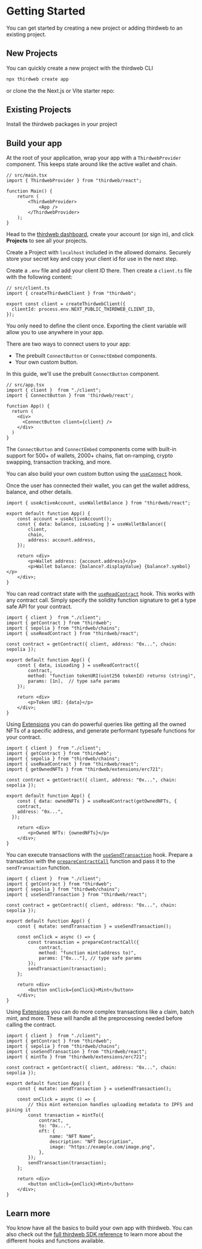
# Getting Started

You can get started by creating a new project or adding thirdweb to an existing project.

## New Projects

You can quickly create a new project with the thirdweb CLI

```bash
npx thirdweb create app
```

or clone the the Next.js or Vite starter repo:

<Stack>
<GithubTemplateCard
	title="Next.js + thirdweb starter repo"
	descrption="A starter template for using the thirdweb package in a Next.js app"
	href="https://github.com/thirdweb-example/next-starter"
/>

<GithubTemplateCard
	title="Vite + thirdweb starter repo"
	descrption="A starter template for using the thirdweb package in a Vite app"
	href="https://github.com/thirdweb-example/vite-starter"
/>
</Stack>

## Existing Projects

Install the thirdweb packages in your project

<InstallTabs
	npm="npm i thirdweb"
	yarn="yarn add thirdweb"
	pnpm="pnpm i thirdweb"
    but="bun i thirdweb"
/>

## Build your app

<Steps>
<Step title="Setup the ThirdwebProvider">

At the root of your application, wrap your app with a `ThirdwebProvider` component. This keeps state around like the active wallet and chain.

```tsx
// src/main.tsx
import { ThirdwebProvider } from "thirdweb/react";

function Main() {
	return (
		<ThirdwebProvider>
			<App />
		</ThirdwebProvider>
	);
}
```

</Step>

<Step title="Create the thirdweb client">

Head to the [thirdweb dashboard](https://thirdweb.com/team), create your account (or sign in), and click **Projects** to see all your projects.

Create a Project with `localhost` included in the allowed domains. Securely store your secret key and copy your client id for use in the next step.

Create a `.env` file and add your client ID there. Then create a `client.ts` file with the following content:

```tsx
// src/client.ts
import { createThirdwebClient } from "thirdweb";

export const client = createThirdwebClient({
  clientId: process.env.NEXT_PUBLIC_THIRDWEB_CLIENT_ID,
});
```

You only need to define the client once. Exporting the client variable will allow you to use anywhere in your app.

</Step>

<Step title="Connect a wallet">

There are two ways to connect users to your app:

- The prebuilt `ConnectButton` or `ConnectEmbed` components.
- Your own custom button.

In this guide, we'll use the prebuilt `ConnectButton` component.

```tsx
// src/app.tsx
import { client }  from "./client";
import { ConnectButton } from 'thirdweb/react';

function App() {
  return (
    <div>
      <ConnectButton client={client} />
    </div>
  )
}
```

The `ConnectButton` and `ConnectEmbed` components come with built-in support for 500+ of wallets, 2000+ chains, fiat on-ramping, crypto swapping, transaction tracking, and more.

You can also build your own custom button using the [`useConnect`](/react/v5/connecting-wallets/hooks) hook.

</Step>

<Step title="Get the connected wallet information">

Once the user has connected their wallet, you can get the wallet address, balance, and other details.

```tsx
import { useActiveAccount, useWalletBalance } from "thirdweb/react";

export default function App() {
	const account = useActiveAccount();
	const { data: balance, isLoading } = useWalletBalance({
		client,
		chain,
		address: account.address,
	});

	return <div>
        <p>Wallet address: {account.address}</p>
        <p>Wallet balance: {balance?.displayValue} {balance?.symbol}</p>
    </div>;
}
```

</Step>

<Step title="Read blockchain data">

You can read contract state with the [`useReadContract`](/react/v5/useReadContract) hook. This works with any contract call. Simply specify the solidity function signature to get a type safe API for your contract.

```tsx
import { client }  from "./client";
import { getContract } from "thirdweb";
import { sepolia } from "thirdweb/chains";
import { useReadContract } from "thirdweb/react";

const contract = getContract({ client, address: "0x...", chain: sepolia });

export default function App() {
	const { data, isLoading } = useReadContract({
    	contract,
   		method: "function tokenURI(uint256 tokenId) returns (string)",
    	params: [1n],  // type safe params
  	});

	return <div>
        <p>Token URI: {data}</p>
    </div>;
}
```

Using [Extensions](/react/v5/extensions) you can do powerful queries like getting all the owned NFTs of a specific address, and generate performant typesafe functions for your contract.

```tsx
import { client }  from "./client";
import { getContract } from "thirdweb";
import { sepolia } from "thirdweb/chains";
import { useReadContract } from "thirdweb/react";
import { getOwnedNFTs } from "thirdweb/extensions/erc721";

const contract = getContract({ client, address: "0x...", chain: sepolia });

export default function App() {
	const { data: ownedNFTs } = useReadContract(getOwnedNFTs, {
    contract,
    address: "0x...",
  });

	return <div>
        <p>Owned NFTs: {ownedNFTs}</p>
    </div>;
}
```

</Step>

<Step title="Execute transactions">

You can execute transactions with the [`useSendTransaction`](/react/v5/useSendTransaction) hook. Prepare a transaction with the [`prepareContractCall`](/references/typescript/v5/prepareContractCall) function and pass it to the `sendTransaction` function.

```tsx
import { client }  from "./client";
import { getContract } from "thirdweb";
import { sepolia } from "thirdweb/chains";
import { useSendTransaction } from "thirdweb/react";

const contract = getContract({ client, address: "0x...", chain: sepolia });

export default function App() {
	const { mutate: sendTransaction } = useSendTransaction();

	const onClick = async () => {
		const transaction = prepareContractCall({
			contract,
			method: "function mint(address to)",
			params: ["0x..."], // type safe params
		});
		sendTransaction(transaction);
  	};

	return <div>
        <button onClick={onClick}>Mint</button>
    </div>;
}
```

Using [Extensions](/react/v5/extensions/use) you can do more complex transactions like a claim, batch mint, and more. These will handle all the preprocessing needed before calling the contract.

```tsx
import { client }  from "./client";
import { getContract } from "thirdweb";
import { sepolia } from "thirdweb/chains";
import { useSendTransaction } from "thirdweb/react";
import { mintTo } from "thirdweb/extensions/erc721";

const contract = getContract({ client, address: "0x...", chain: sepolia });

export default function App() {
	const { mutate: sendTransaction } = useSendTransaction();

	const onClick = async () => {
		// this mint extension handles uploading metadata to IPFS and pining it
		const transaction = mintTo({
			contract,
			to: "0x...",
			nft: {
				name: "NFT Name",
				description: "NFT Description",
				image: "https://example.com/image.png",
			},
    	});
		sendTransaction(transaction);
  	};

	return <div>
        <button onClick={onClick}>Mint</button>
    </div>;
}
```

</Step>
</Steps>

## Learn more

You know have all the basics to build your own app with thirdweb. You can also check out the [full thirdweb SDK reference](/references/typescript/v5) to learn more about the different hooks and functions available.
